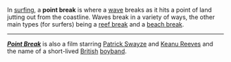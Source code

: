 In [[surfing]], a '''point break''' is where a [[wave]] breaks as it hits a point of land jutting out from the coastline. Waves break in a variety of ways, the other main types (for surfers) being a [[reef break]] and a [[beach break]].

----

'''''[[Point Break]]''''' is also a film starring [[Patrick Swayze]] and [[Keanu Reeves]] and the name of a short-lived [[UK|British]] [[boyband]].

{{sport-stub}}